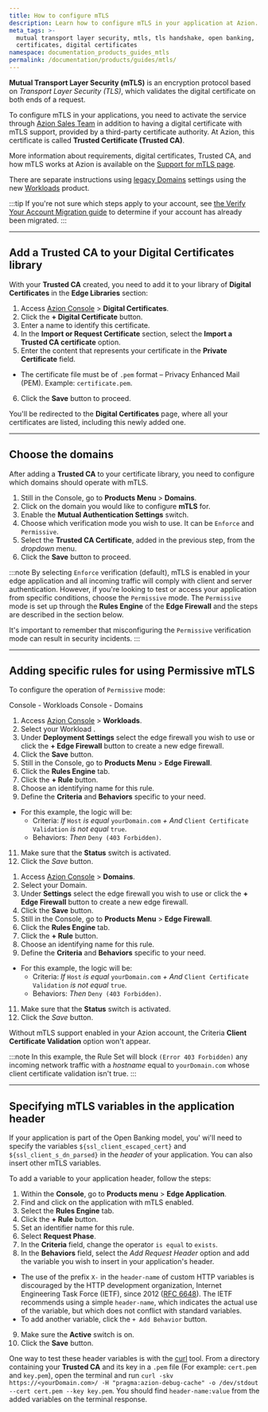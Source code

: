 ```yaml
---
title: How to configure mTLS
description: Learn how to configure mTLS in your application at Azion.
meta_tags: >-
  mutual transport layer security, mtls, tls handshake, open banking,
  certificates, digital certificates
namespace: documentation_products_guides_mtls
permalink: /documentation/products/guides/mtls/
---
```



<Apiv4Rollout />

**Mutual Transport Layer Security (mTLS)** is an encryption protocol based on *Transport Layer Security (TLS)*, which validates the digital certificate on both ends of a request.

To configure mTLS in your applications, you need to activate the service through [Azion Sales Team](https://www.azion.com/en/contact-sales/) in addition to having a digital certificate with mTLS support, provided by a third-party certificate authority. At Azion, this certificate is called **Trusted Certificate (Trusted CA)**.

More information about requirements, digital certificates, Trusted CA, and how mTLS works at Azion is available on the [Support for mTLS page](/en/documentation/products/secure/edge-firewall/mtls/).

There are separate instructions using [legacy Domains](/en/documentation/products/build/edge-application/domains/) settings using the new [Workloads](/en/documentation/products/secure/workloads) product.

:::tip
If you're not sure which steps apply to your account, see [the Verify Your Account Migration guide](/en/documentation/products/guides/verify-account-migration/) to determine if your account has already been migrated.
:::

---

## Add a Trusted CA to your Digital Certificates library

With your **Trusted CA** created, you need to add it to your library of **Digital Certificates** in the **Edge Libraries** section:

1. Access [Azion Console](/en/documentation/products/guides/how-to-access-azion-console/) > **Digital Certificates**.
2. Click the **+ Digital Certificate** button.
3. Enter a name to identify this certificate.
4. In the **Import or Request Certificate** section, select the **Import a Trusted CA certificate** option.
5. Enter the content that represents your certificate in the **Private Certificate** field.
- The certificate file must be of `.pem` format – Privacy Enhanced Mail (PEM). Example: `certificate.pem`.
6. Click the **Save** button to proceed.

You'll be redirected to the **Digital Certificates** page, where all your certificates are listed, including this newly added one.

---

## Choose the domains

After adding a **Trusted CA** to your certificate library, you need to configure which domains should operate with mTLS.

1. Still in the Console, go to **Products Menu** > **Domains**.
2. Click on the domain you would like to configure **mTLS** for.
3. Enable the **Mutual Authentication Settings** switch.
4. Choose which verification mode you wish to use. It can be `Enforce` and `Permissive`.
5. Select the **Trusted CA Certificate**, added in the previous step, from the *dropdown* menu.
6. Click the **Save** button to proceed.

:::note
By selecting `Enforce` verification (default), mTLS is enabled in your edge application and all incoming traffic will comply with client and server authentication. 
However, if you're looking to test or access your application from specific conditions, choose the `Permissive` mode. The `Permissive` mode is set up through the **Rules Engine** of the **Edge Firewall** and the steps are described in the section below.

It's important to remember that misconfiguring the `Permissive` verification mode can result in security incidents.
:::

---

## Adding specific rules for using Permissive mTLS

To configure the operation of `Permissive` mode: 

<Tabs client:visible>
    <Fragment slot="tab.consoleworkloads">Console - Workloads</Fragment>
    <Fragment slot="tab.consoledomains">Console - Domains</Fragment>

<Fragment slot="panel.consoleworkloads">

1. Access [Azion Console](/en/documentation/products/guides/how-to-access-azion-console/) > **Workloads**.
2. Select your Workload .
3. Under **Deployment Settings** select the edge firewall you wish to use or click the **+ Edge Firewall** button to create a new edge firewall.
4. Click the **Save** button.
5. Still in the Console, go to **Products Menu** > **Edge Firewall**.
6. Click the **Rules Engine** tab.
7. Click the **+ Rule** button.
8. Choose an identifying name for this rule.
9.  Define the **Criteria** and **Behaviors** specific to your need.
- For this example, the logic will be:
    - Criteria: *If* `Host` *is equal* `yourDomain.com` *+ And* `Client Certificate Validation` *is not equal* `true`.
    - Behaviors: *Then* `Deny (403 Forbidden)`.
11.  Make sure that the **Status** switch is activated.
12.    Click the *Save* button.

</Fragment>

<Fragment slot="panel.consoledomains">

1. Access [Azion Console](/en/documentation/products/guides/how-to-access-azion-console/) > **Domains**.
2. Select your Domain.
3. Under **Settings** select the edge firewall you wish to use or click the **+ Edge Firewall** button to create a new edge firewall.
4. Click the **Save** button.
5. Still in the Console, go to **Products Menu** > **Edge Firewall**.
6. Click the **Rules Engine** tab.
7. Click the **+ Rule** button.
8. Choose an identifying name for this rule.
9.  Define the **Criteria** and **Behaviors** specific to your need.
- For this example, the logic will be:
    - Criteria: *If* `Host` *is equal* `yourDomain.com` *+ And* `Client Certificate Validation` *is not equal* `true`.
    - Behaviors: *Then* `Deny (403 Forbidden)`.
11.  Make sure that the **Status** switch is activated.
12.    Click the *Save* button.

</Fragment>
</Tabs>

Without mTLS support enabled in your Azion account, the Criteria **Client Certificate Validation** option won't appear.

:::note
In this example, the Rule Set will block `(Error 403 Forbidden)` any incoming network traffic with a *hostname* equal to `yourDomain.com` whose client certificate validation isn't true.
:::

---

## Specifying mTLS variables in the application header

If your application is part of the Open Banking model, you' wi'll need to specify the variables `${ssl_client_escaped_cert}` and `${ssl_client_s_dn_parsed}` in the *header* of your application. You can also insert other mTLS variables.

<LinkButton link="/en/documentation/products/build/edge-application/rules-engine/" label="go to the list of available variables" severity="secondary" />

To add a variable to your application header, follow the steps:

1. Within the **Console**, go to **Products menu** > **Edge Application**.
2. Find and click on the application with mTLS enabled.
3. Select the **Rules Engine** tab.
4. Click the **+ Rule** button.
5. Set an identifier name for this rule.
6. Select **Request Phase**.
7. In the **Criteria** field, change the operator `is equal` to `exists`.
8. In the **Behaviors** field, select the *Add Request Header* option and add the variable you wish to insert in your application's header.
- The use of the prefix `X-` in the `header-name` of custom HTTP variables is discouraged by the HTTP development organization, Internet Engineering Task Force (IETF), since 2012 ([RFC 6648](https://datatracker.ietf.org/doc/rfc6648/)). The IETF recommends using a simple `header-name`, which indicates the actual use of the variable, but which does not conflict with standard variables.
- To add another variable, click the `+ Add Behavior` button.
9. Make sure the **Active** switch is on.
10.  Click the **Save** button.

One way to test these header variables is with the [curl](https://curl.se/) tool. From a directory containing your **Trusted CA** and its key in a `.pem` file (For example: `cert.pem` and `key.pem`), open the terminal and run `curl -skv https://<yourDomain.com>/ -H "pragma:azion-debug-cache" -o /dev/stdout --cert cert.pem --key key.pem`. You should find `header-name:value` from the added variables on the terminal response.